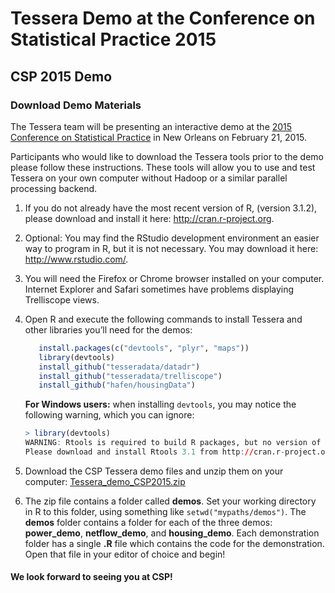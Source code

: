 <!--
Comments:
To create index.html, do this in R:

   library(buildDocs)
   setwd(".../docs-csp2015")
   buildDocs("analysis", outLoc=".", copyrightText="")

   # Comment out copyright text, and 'Previous' and 'Next' links since they
   # aren't relevant (and they break).  Ignore the warning.
   library(Smisc)
   streamEdit(list(c = list(at = "<p>&copy; , ", type = "html", fixed = TRUE), 
                   c = list(at = "id=\"previous\">&larr;", type = "html", fixed = TRUE), 
                   c = list(at = "id=\"next\">Next &rarr;", type = "html", fixed = TRUE)), 
              inFile = "index.html", outFile = "index.html")

Then in a text editor edit links in 1&2 to remove interior <a> tags on each 
(so that the links open in new tabs).
-->

# Tessera Demo at the Conference on Statistical Practice 2015 #

## CSP 2015 Demo ##

### Download Demo Materials ###

The Tessera team will be presenting an interactive demo at the 
<a href="http://www.amstat.org/meetings/csp/2015/" target="_blank">
2015 Conference on Statistical Practice</a> in 
New Orleans on February 21, 2015.

Participants who would like to download the Tessera tools prior to the demo 
please follow these instructions. These tools will allow you to use and test 
Tessera on your own computer without Hadoop or a similar parallel 
processing backend.

1. If you do not already have the most recent version of R, (version 3.1.2), please download and
install it here: <a href="http://cran.r-project.org" target="_blank">
http://cran.r-project.org</a>. 

2. Optional: You may find the RStudio development environment an easier way
to program in R, but it is not necessary. You may download it here:
<a href="http://www.rstudio.com/" target="_blank">http://www.rstudio.com/</a>.

3. You will need the Firefox or Chrome browser installed on your computer.  Internet Explorer and Safari sometimes have problems displaying Trelliscope views.

4. Open R and execute the following commands to install Tessera and other libraries you'll need for the demos:
   ```r
      install.packages(c("devtools", "plyr", "maps"))
      library(devtools)
      install_github("tesseradata/datadr")
      install_github("tesseradata/trelliscope")
      install_github("hafen/housingData")
   ```
   **For Windows users:**  when installing `devtools`, you may notice the following warning, which
   you can ignore:
   ````r
   > library(devtools)
   WARNING: Rtools is required to build R packages, but no version of Rtools compatible with R 3.1.2 was found. (Only the following incompatible version(s) of Rtools were found:3.2)
   Please download and install Rtools 3.1 from http://cran.r-project.org/bin/windows/Rtools/ and then run find_rtools().
   ````
 
5. Download the CSP Tessera demo files and unzip them on your computer:
[Tessera_demo_CSP2015.zip](Tessera_demo_CSP2015.zip)

6. The zip file contains a folder called **demos**.  Set your working directory in R to this folder,
using something like `setwd("mypaths/demos")`.  The **demos** folder 
contains a folder for each of the three demos:  **power_demo**, **netflow_demo**, and **housing_demo**.
Each demonstration folder has a single **.R** file which contains the code for the demonstration. Open that 
file in your editor of choice and begin!

#### We look forward to seeing you at CSP! 
